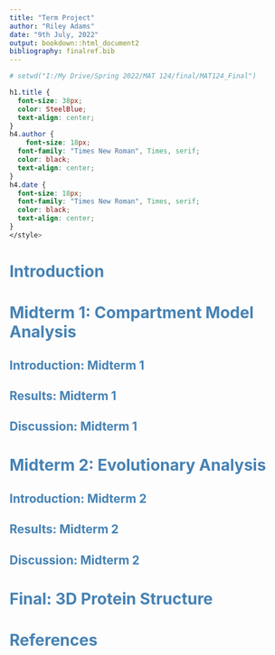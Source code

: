 ```yaml
---
title: "Term Project"
author: "Riley Adams"
date: "9th July, 2022"
output: bookdown::html_document2
bibliography: finalref.bib
---
```


```r
# setwd("I:/My Drive/Spring 2022/MAT 124/final/MAT124_Final")
```

```css

h1.title {
  font-size: 38px;
  color: SteelBlue;
  text-align: center;
}
h4.author { 
    font-size: 18px;
  font-family: "Times New Roman", Times, serif;
  color: black;
  text-align: center;
}
h4.date { 
  font-size: 18px;
  font-family: "Times New Roman", Times, serif;
  color: black;
  text-align: center;
}
</style>
```

# <span style="color: SteelBlue;"> Introduction </span>{#intro}

# <span style="color: SteelBlue;"> Midterm 1: Compartment Model Analysis </span> {#mt1}

## <span style="color: SteelBlue;"> Introduction: Midterm 1 </span> {#introMT1}

## <span style="color: SteelBlue;"> Results: Midterm 1 </span>{#resMT1}

## <span style="color: SteelBlue;"> Discussion: Midterm 1 </span> {#discMT1}

# <span style="color: SteelBlue;"> Midterm 2: Evolutionary Analysis </span> {#mt2}

## <span style="color: SteelBlue;"> Introduction: Midterm 2 </span> {#introMT2}

## <span style="color: SteelBlue;"> Results: Midterm 2 </span> {#resMT2}

## <span style="color: SteelBlue;"> Discussion: Midterm 2 </span> {#discMT2}

# <span style="color: SteelBlue;"> Final: 3D Protein Structure </span>

# <span style="color: SteelBlue;"> References </span>